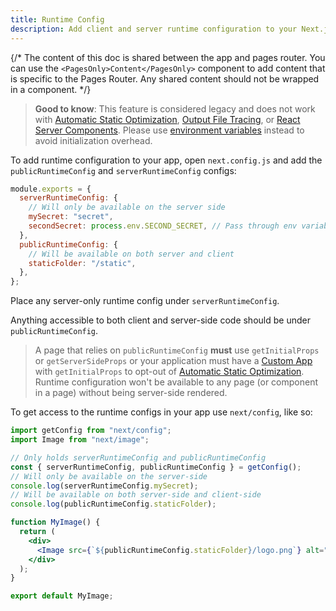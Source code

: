 ```yaml
---
title: Runtime Config
description: Add client and server runtime configuration to your Next.js app.
---
```


{/* The content of this doc is shared between the app and pages router. You can use the `<PagesOnly>Content</PagesOnly>` component to add content that is specific to the Pages Router. Any shared content should not be wrapped in a component. */}

> **Good to know**: This feature is considered legacy and does not work with [Automatic Static Optimization](/docs/pages/building-your-application/rendering/automatic-static-optimization), [Output File Tracing](/docs/pages/api-reference/next-config-js/output#automatically-copying-traced-files), or [React Server Components](/docs/getting-started/react-essentials#server-components). Please use [environment variables](/docs/pages/building-your-application/configuring/environment-variables) instead to avoid initialization overhead.

To add runtime configuration to your app, open `next.config.js` and add the `publicRuntimeConfig` and `serverRuntimeConfig` configs:

```js title="next.config.js"
module.exports = {
  serverRuntimeConfig: {
    // Will only be available on the server side
    mySecret: "secret",
    secondSecret: process.env.SECOND_SECRET, // Pass through env variables
  },
  publicRuntimeConfig: {
    // Will be available on both server and client
    staticFolder: "/static",
  },
};
```

Place any server-only runtime config under `serverRuntimeConfig`.

Anything accessible to both client and server-side code should be under `publicRuntimeConfig`.

> A page that relies on `publicRuntimeConfig` **must** use `getInitialProps` or `getServerSideProps` or your application must have a [Custom App](/docs/pages/building-your-application/routing/custom-app) with `getInitialProps` to opt-out of [Automatic Static Optimization](/docs/pages/building-your-application/rendering/automatic-static-optimization). Runtime configuration won't be available to any page (or component in a page) without being server-side rendered.

To get access to the runtime configs in your app use `next/config`, like so:

```jsx
import getConfig from "next/config";
import Image from "next/image";

// Only holds serverRuntimeConfig and publicRuntimeConfig
const { serverRuntimeConfig, publicRuntimeConfig } = getConfig();
// Will only be available on the server-side
console.log(serverRuntimeConfig.mySecret);
// Will be available on both server-side and client-side
console.log(publicRuntimeConfig.staticFolder);

function MyImage() {
  return (
    <div>
      <Image src={`${publicRuntimeConfig.staticFolder}/logo.png`} alt="logo" layout="fill" />
    </div>
  );
}

export default MyImage;
```
